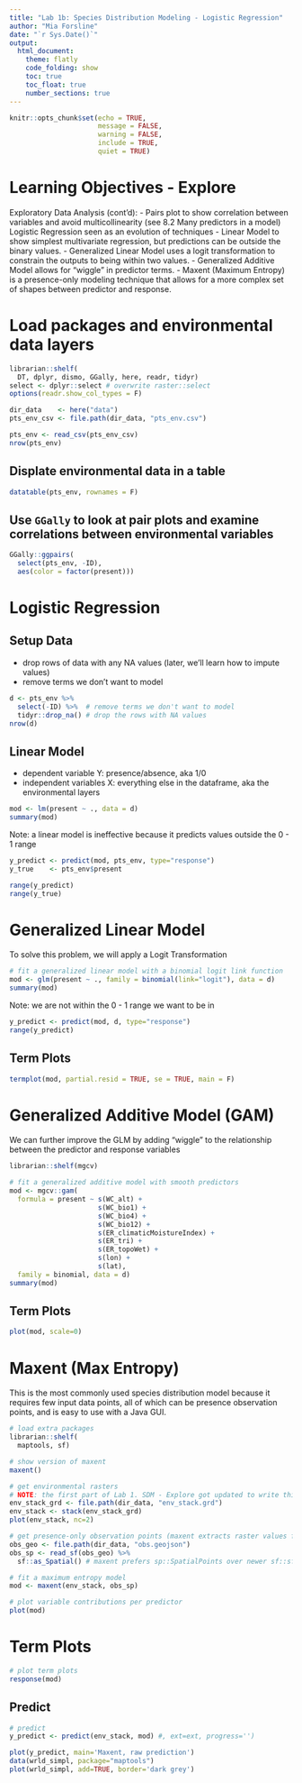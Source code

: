 ```yaml
---
title: "Lab 1b: Species Distribution Modeling - Logistic Regression"
author: "Mia Forsline"
date: "`r Sys.Date()`"
output: 
  html_document:
    theme: flatly
    code_folding: show
    toc: true
    toc_float: true
    number_sections: true 
---
```


```r
knitr::opts_chunk$set(echo = TRUE,
                      message = FALSE, 
                      warning = FALSE, 
                      include = TRUE,
                      quiet = TRUE)
```

# Learning Objectives - Explore 
Exploratory Data Analysis (cont’d):
- Pairs plot to show correlation between variables and avoid multicollinearity (see 8.2 Many predictors in a model)
Logistic Regression seen as an evolution of techniques
- Linear Model to show simplest multivariate regression, but predictions can be outside the binary values.
- Generalized Linear Model uses a logit transformation to constrain the outputs to being within two values.
- Generalized Additive Model allows for “wiggle” in predictor terms.
- Maxent (Maximum Entropy) is a presence-only modeling technique that allows for a more complex set of shapes between predictor and response.

# Load packages and environmental data layers  
```r
librarian::shelf(
  DT, dplyr, dismo, GGally, here, readr, tidyr)
select <- dplyr::select # overwrite raster::select
options(readr.show_col_types = F)

dir_data    <- here("data")
pts_env_csv <- file.path(dir_data, "pts_env.csv")

pts_env <- read_csv(pts_env_csv)
nrow(pts_env)
```

## Displate environmental data in a table 
```r
datatable(pts_env, rownames = F)
```
## Use `GGally` to look at pair plots and examine correlations between environmental variables 
```r
GGally::ggpairs(
  select(pts_env, -ID),
  aes(color = factor(present)))
```
# Logistic Regression 
## Setup Data 
- drop rows of data with any NA values (later, we'll learn how to impute values)
- remove terms we don't want to model 
```r
d <- pts_env %>% 
  select(-ID) %>%  # remove terms we don't want to model
  tidyr::drop_na() # drop the rows with NA values
nrow(d)
```

## Linear Model 
- dependent variable Y: presence/absence, aka 1/0
- independent variables X: everything else in the dataframe, aka the environmental layers 
```r
mod <- lm(present ~ ., data = d)
summary(mod)
```

Note: a linear model is ineffective because it predicts values outside the 0 - 1 range
```r
y_predict <- predict(mod, pts_env, type="response")
y_true    <- pts_env$present

range(y_predict)
range(y_true)
```

# Generalized Linear Model 
To solve this problem, we will apply a Logit Transformation 
```r
# fit a generalized linear model with a binomial logit link function
mod <- glm(present ~ ., family = binomial(link="logit"), data = d)
summary(mod)
```
Note: we are not within the 0 - 1 range we want to be in
```r
y_predict <- predict(mod, d, type="response")
range(y_predict)
```

## Term Plots 
```r
termplot(mod, partial.resid = TRUE, se = TRUE, main = F)
```

# Generalized Additive Model (GAM)
We can further improve the GLM by adding "wiggle" to the relationship between the predictor and response variables 
```r
librarian::shelf(mgcv)

# fit a generalized additive model with smooth predictors
mod <- mgcv::gam(
  formula = present ~ s(WC_alt) + 
                      s(WC_bio1) + 
                      s(WC_bio4) + 
                      s(WC_bio12) + 
                      s(ER_climaticMoistureIndex) + 
                      s(ER_tri) + 
                      s(ER_topoWet) + 
                      s(lon) + 
                      s(lat), 
  family = binomial, data = d)
summary(mod)
```

## Term Plots 
```r
plot(mod, scale=0)
```

# Maxent (Max Entropy)
This is the most commonly used species distribution model because it requires few input data points, all of which can be presence observation points, and is easy to use with a Java GUI. 
```r
# load extra packages
librarian::shelf(
  maptools, sf)

# show version of maxent
maxent()
```

```r
# get environmental rasters
# NOTE: the first part of Lab 1. SDM - Explore got updated to write this clipped environmental raster stack
env_stack_grd <- file.path(dir_data, "env_stack.grd")
env_stack <- stack(env_stack_grd)
plot(env_stack, nc=2)
```

```r
# get presence-only observation points (maxent extracts raster values for you)
obs_geo <- file.path(dir_data, "obs.geojson")
obs_sp <- read_sf(obs_geo) %>% 
  sf::as_Spatial() # maxent prefers sp::SpatialPoints over newer sf::sf class

# fit a maximum entropy model
mod <- maxent(env_stack, obs_sp)
```

```r
# plot variable contributions per predictor
plot(mod)
```

# Term Plots 
```r
# plot term plots
response(mod)
```
## Predict 
```r
# predict
y_predict <- predict(env_stack, mod) #, ext=ext, progress='')

plot(y_predict, main='Maxent, raw prediction')
data(wrld_simpl, package="maptools")
plot(wrld_simpl, add=TRUE, border='dark grey')
```
